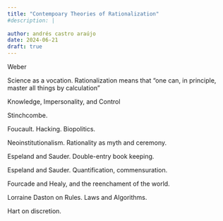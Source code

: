```yaml
---
title: "Contempoary Theories of Rationalization"
#description: |
  
author: andrés castro araújo
date: 2024-06-21
draft: true
---
```


Weber

Science as a vocation. Rationalization means that “one can, in principle, master all things by calculation"

Knowledge, Impersonality, and Control

Stinchcombe.

Foucault. Hacking. Biopolitics.

Neoinstitutionalism. Rationality as myth and ceremony.

Espeland and Sauder. Double-entry book keeping.

Espeland and Sauder. Quantification, commensuration.

Fourcade and Healy, and the reenchament of the world.

Lorraine Daston on Rules. Laws and Algorithms.

Hart on discretion.
